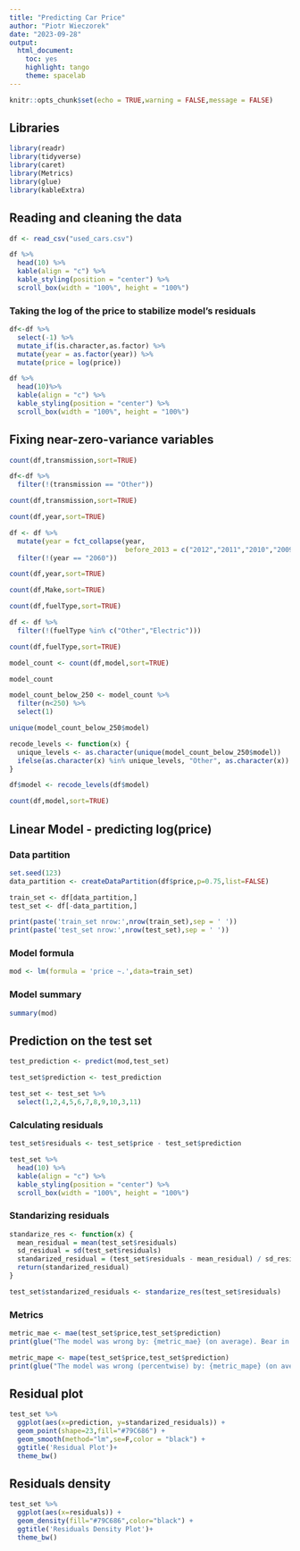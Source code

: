 ---
title: "Predicting Car Price"
author: "Piotr Wieczorek"
date: "2023-09-28"
output: 
  html_document: 
    toc: yes
    highlight: tango
    theme: spacelab
---

```{r setup, include=FALSE}
knitr::opts_chunk$set(echo = TRUE,warning = FALSE,message = FALSE)
```

## Libraries

```{r}
library(readr)
library(tidyverse)
library(caret)
library(Metrics)
library(glue)
library(kableExtra)
```

## Reading and cleaning the data

```{r}
df <- read_csv("used_cars.csv")
```


```{r}
df %>% 
  head(10) %>%
  kable(align = "c") %>%
  kable_styling(position = "center") %>%
  scroll_box(width = "100%", height = "100%")
```

### Taking the log of the price to stabilize model's residuals

```{r}
df<-df %>%
  select(-1) %>%
  mutate_if(is.character,as.factor) %>%
  mutate(year = as.factor(year)) %>%
  mutate(price = log(price))
```

```{r}
df %>% 
  head(10)%>%
  kable(align = "c") %>%
  kable_styling(position = "center") %>%
  scroll_box(width = "100%", height = "100%")
```

## Fixing near-zero-variance variables

```{r}
count(df,transmission,sort=TRUE)
```

```{r}
df<-df %>%
  filter(!(transmission == "Other"))
```

```{r}
count(df,transmission,sort=TRUE)
```

```{r}
count(df,year,sort=TRUE)
```
```{r}
df <- df %>%
  mutate(year = fct_collapse(year,
                             before_2013 = c("2012","2011","2010","2009","2008","2007","2006","2005","2004","2003","2002","2001","2000","1998","1999","1997","1970","1996"))) %>%
  filter(!(year == "2060"))
```

```{r}
count(df,year,sort=TRUE)
```

```{r}
count(df,Make,sort=TRUE)
```
```{r}
count(df,fuelType,sort=TRUE)
```
```{r}
df <- df %>%
  filter(!(fuelType %in% c("Other","Electric")))
```

```{r}
count(df,fuelType,sort=TRUE)
```

```{r}
model_count <- count(df,model,sort=TRUE)
```

```{r}
model_count
```


```{r}
model_count_below_250 <- model_count %>%
  filter(n<250) %>%
  select(1) 
```


```{r}
unique(model_count_below_250$model)
```

```{r}
recode_levels <- function(x) {
  unique_levels <- as.character(unique(model_count_below_250$model))
  ifelse(as.character(x) %in% unique_levels, "Other", as.character(x))
}
```

```{r}
df$model <- recode_levels(df$model)
```


```{r}
count(df,model,sort=TRUE)
```

## Linear Model - predicting log(price)

### Data partition

```{r}
set.seed(123)
data_partition <- createDataPartition(df$price,p=0.75,list=FALSE)

train_set <- df[data_partition,]
test_set <- df[-data_partition,]

print(paste('train_set nrow:',nrow(train_set),sep = ' '))
print(paste('test_set nrow:',nrow(test_set),sep = ' '))
```
### Model formula

```{r}
mod <- lm(formula = 'price ~.',data=train_set)
```

### Model summary

```{r}
summary(mod)
```
## Prediction on the test set

```{r}
test_prediction <- predict(mod,test_set)
```

```{r}
test_set$prediction <- test_prediction
```

```{r}
test_set <- test_set %>%
  select(1,2,4,5,6,7,8,9,10,3,11)
```

### Calculating residuals

```{r}
test_set$residuals <- test_set$price - test_set$prediction
```

```{r}
test_set %>%
  head(10) %>%
  kable(align = "c") %>%
  kable_styling(position = "center") %>%
  scroll_box(width = "100%", height = "100%")
```

### Standarizing residuals

```{r}
standarize_res <- function(x) {
  mean_residual = mean(test_set$residuals)
  sd_residual = sd(test_set$residuals)
  standarized_residual = (test_set$residuals - mean_residual) / sd_residual
  return(standarized_residual)
}
```

```{r}
test_set$standarized_residuals <- standarize_res(test_set$residuals)
```

### Metrics

```{r}
metric_mae <- mae(test_set$price,test_set$prediction)
print(glue("The model was wrong by: {metric_mae} (on average). Bear in mind that price was logarithmized before"))
```


```{r}
metric_mape <- mape(test_set$price,test_set$prediction)
print(glue("The model was wrong (percentwise) by: {metric_mape} (on average). Bear in mind that price was logarithmized before"))
```


## Residual plot

```{r}
test_set %>%
  ggplot(aes(x=prediction, y=standarized_residuals)) + 
  geom_point(shape=23,fill="#79C686") +
  geom_smooth(method="lm",se=F,color = "black") + 
  ggtitle('Residual Plot')+
  theme_bw()
```

## Residuals density

```{r}
test_set %>%
  ggplot(aes(x=residuals)) + 
  geom_density(fill="#79C686",color="black") + 
  ggtitle('Residuals Density Plot')+
  theme_bw()
```




